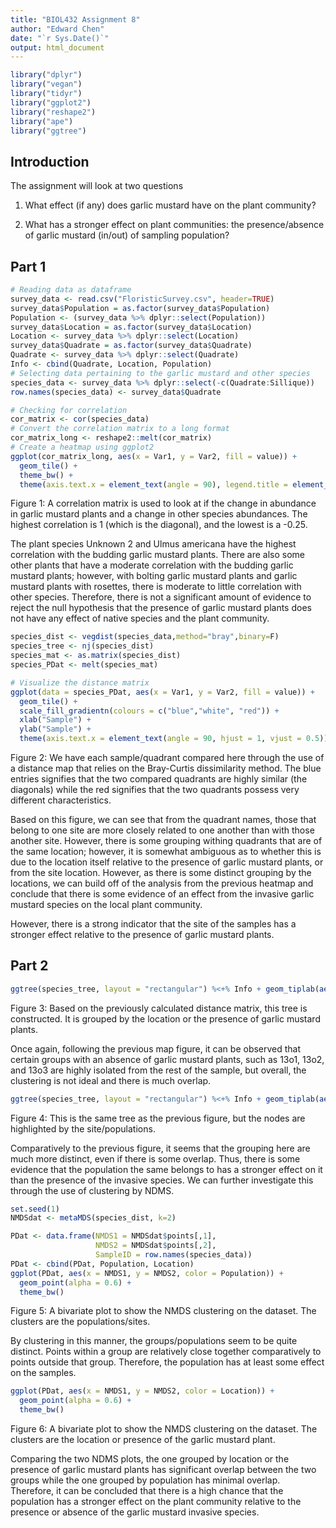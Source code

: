 ```yaml
---
title: "BIOL432 Assignment 8"
author: "Edward Chen"
date: "`r Sys.Date()`"
output: html_document
---
```

```r
library("dplyr")
library("vegan")
library("tidyr")
library("ggplot2")
library("reshape2")
library("ape")
library("ggtree")
```

## Introduction

The assignment will look at two questions

  1. What effect (if any) does garlic mustard have on the plant community?
  
  2. What has a stronger effect on plant communities: the presence/absence of garlic mustard (in/out) of sampling          population?

## Part 1

```r
# Reading data as dataframe
survey_data <- read.csv("FloristicSurvey.csv", header=TRUE)
survey_data$Population = as.factor(survey_data$Population)
Population <- (survey_data %>% dplyr::select(Population))
survey_data$Location = as.factor(survey_data$Location)
Location <- survey_data %>% dplyr::select(Location)
survey_data$Quadrate = as.factor(survey_data$Quadrate)
Quadrate <- survey_data %>% dplyr::select(Quadrate)
Info <- cbind(Quadrate, Location, Population)
# Selecting data pertaining to the garlic mustard and other species
species_data <- survey_data %>% dplyr::select(-c(Quadrate:Sillique))
row.names(species_data) <- survey_data$Quadrate
```

```r
# Checking for correlation 
cor_matrix <- cor(species_data)
# Convert the correlation matrix to a long format
cor_matrix_long <- reshape2::melt(cor_matrix)
# Create a heatmap using ggplot2
ggplot(cor_matrix_long, aes(x = Var1, y = Var2, fill = value)) +
  geom_tile() +
  theme_bw() +
  theme(axis.text.x = element_text(angle = 90), legend.title = element_text("Correlation")) + xlab("Species") + ylab("Species")+ labs(fill = "Correlation")
```

Figure 1: A correlation matrix is used to look at if the change in abundance in garlic mustard plants and a change in other species abundances. The highest correlation is 1 (which is the diagonal), and the lowest is a -0.25. 

The plant species Unknown 2 and Ulmus americana have the highest correlation with the budding garlic mustard plants. There are also some other plants that have a moderate correlation with the budding garlic mustard plants; however, with bolting garlic mustard plants and garlic mustard plants with rosettes, there is moderate to little correlation with other species. Therefore, there is not a significant amount of evidence to reject the null hypothesis that the presence of garlic mustard plants does not have any effect of native species and the plant community.

```r
species_dist <- vegdist(species_data,method="bray",binary=F)
species_tree <- nj(species_dist)
species_mat <- as.matrix(species_dist)
species_PDat <- melt(species_mat)

# Visualize the distance matrix
ggplot(data = species_PDat, aes(x = Var1, y = Var2, fill = value)) + 
  geom_tile() + 
  scale_fill_gradientn(colours = c("blue","white", "red")) + 
  xlab("Sample") +
  ylab("Sample") +
  theme(axis.text.x = element_text(angle = 90, hjust = 1, vjust = 0.5))
```
Figure 2: We have each sample/quadrant compared here through the use of a distance map that relies on the Bray-Curtis dissimilarity method. The blue entries signifies that the two compared quadrants are highly similar (the diagonals) while the red signifies that the two quadrants possess very different characteristics.

Based on this figure, we can see that from the quadrant names, those that belong to one site are more closely related to one another than with those another site. However, there is some grouping withing quadrants that are of the same location; however, it is somewhat ambiguous as to whether this is due to the location itself relative to the presence of garlic mustard plants, or from the site location. However, as there is some distinct grouping by the locations, we can build off of the analysis from the previous heatmap and conclude that there is some evidence of an effect from the invasive garlic mustard species on the local plant community.

However, there is a strong indicator that the site of the samples has a stronger effect relative to the presence of garlic mustard plants.

## Part 2

```r
ggtree(species_tree, layout = "rectangular") %<+% Info + geom_tiplab(aes(colour=Location))
```

Figure 3: Based on the previously calculated distance matrix, this tree is constructed. It is grouped by the location or the presence of garlic mustard plants.

Once again, following the previous map figure, it can be observed that certain groups with an absence of garlic mustard plants, such as 13o1, 13o2, and 13o3 are highly isolated from the rest of the sample, but overall, the clustering is not ideal and there is much overlap.

```r
ggtree(species_tree, layout = "rectangular") %<+% Info + geom_tiplab(aes(colour=Population))
```

Figure 4: This is the same tree as the previous figure, but the nodes are highlighted by the site/populations.

Comparatively to the previous figure, it seems that the grouping here are much more distinct, even if there is some overlap. Thus, there is some evidence that the population the same belongs to has a stronger effect on it than the presence of the invasive species. We can further investigate this through the use of clustering by NDMS.

```r
set.seed(1)
NMDSdat <- metaMDS(species_dist, k=2) 
```

```r
PDat <- data.frame(NMDS1 = NMDSdat$points[,1],
                   NMDS2 = NMDSdat$points[,2],
                   SampleID = row.names(species_data))
PDat <- cbind(PDat, Population, Location)
ggplot(PDat, aes(x = NMDS1, y = NMDS2, color = Population)) +
  geom_point(alpha = 0.6) +
  theme_bw()
```

Figure 5: A bivariate plot to show the NMDS clustering on the dataset. The clusters are the populations/sites.

By clustering in this manner, the groups/populations seem to be quite distinct. Points within a group are relatively close together comparatively to points outside that group. Therefore, the population has at least some effect on the samples.

```r
ggplot(PDat, aes(x = NMDS1, y = NMDS2, color = Location)) +
  geom_point(alpha = 0.6) +
  theme_bw()
```

Figure 6: A bivariate plot to show the NMDS clustering on the dataset. The clusters are the location or presence of the garlic mustard plant.

Comparing the two NDMS plots, the one grouped by location or the presence of garlic mustard plants has significant overlap between the two groups while the one grouped by population has minimal overlap. Therefore, it can be concluded that there is a high chance that the population has a stronger effect on the plant community relative to the presence or absence of the garlic mustard invasive species.